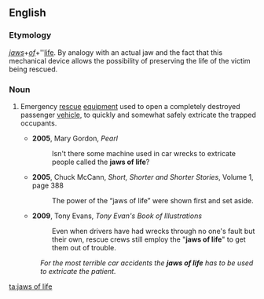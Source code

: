 ==English==
{{wikipedia}}
===Etymology===
''[[jaws]]''+''[[of]]''+''[[life]]. By analogy with an actual jaw and the fact that this mechanical device allows the possibility of preserving the life of the victim being rescued.
===Noun===
{{en-plural noun|head=[[jaws]] [[of]] [[life]]}}

# {{plurale tantum}} Emergency [[rescue]] [[equipment]] used to open a completely destroyed passenger [[vehicle]], to quickly and somewhat safely extricate the trapped occupants.
#* '''2005''', Mary Gordon, ''Pearl''<!---[http://books.google.com/books?id=NBjN-64g1UMC&pg=PT164&dq=jaws+of+life&hl=en&ei=2AG_TtH4JqOTiAKNsdG2Aw&sa=X&oi=book_result&ct=result&resnum=7&ved=0CFUQ6AEwBg]--->
#*: Isn't there some machine used in car wrecks to extricate people called the '''jaws of life'''?
#* '''2005''', Chuck McCann, ''Short, Shorter and Shorter Stories'', Volume 1, page 388<!---[http://books.google.com/books?id=GEpbbkPlNSoC&pg=PA388&dq=%22jaws+of+life%22&hl=en&ei=KAK_TvS4O6LfiALH8M3yAg&sa=X&oi=book_result&ct=result&resnum=8&sqi=2&ved=0CGMQ6AEwBw]--->
#*: The power of the “jaws of life” were shown first and set aside.
#* '''2009''', Tony Evans, ''Tony Evan's Book of Illustrations''<!---[http://books.google.com/books?id=O-d2JAlk9uMC&pg=PT208&dq=%22jaws+of+life%22&hl=en&ei=cAK_TuzkMOWViAL2gqGbAw&sa=X&oi=book_result&ct=result&resnum=6&ved=0CFMQ6AEwBTgK]--->
#*: Even when drivers have had wrecks through no one's fault but their own, rescue crews still employ the "'''jaws of life'''" to get them out of trouble.
#: ''For the most terrible car accidents the '''jaws of life''' has to be used to extricate the patient.''

[[ta:jaws of life]]